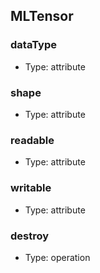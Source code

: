 ## MLTensor

### dataType
- Type: attribute

### shape
- Type: attribute

### readable
- Type: attribute

### writable
- Type: attribute

### destroy
- Type: operation